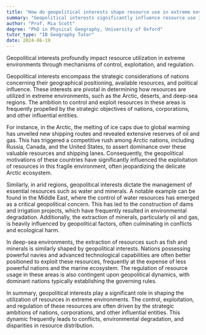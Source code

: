 ```yaml
---
title: "How do geopolitical interests shape resource use in extreme environments?"
summary: "Geopolitical interests significantly influence resource use in extreme environments through control, exploitation, and regulation."
author: "Prof. Mia Scott"
degree: "PhD in Physical Geography, University of Oxford"
tutor_type: "IB Geography Tutor"
date: 2024-06-19
---
```


Geopolitical interests profoundly impact resource utilization in extreme environments through mechanisms of control, exploitation, and regulation.

Geopolitical interests encompass the strategic considerations of nations concerning their geographical positioning, available resources, and political influence. These interests are pivotal in determining how resources are utilized in extreme environments, such as the Arctic, deserts, and deep-sea regions. The ambition to control and exploit resources in these areas is frequently propelled by the strategic objectives of nations, corporations, and other influential entities.

For instance, in the Arctic, the melting of ice caps due to global warming has unveiled new shipping routes and revealed extensive reserves of oil and gas. This has triggered a competitive rush among Arctic nations, including Russia, Canada, and the United States, to assert dominance over these valuable resources and shipping lanes. Consequently, the geopolitical motivations of these countries have significantly influenced the exploitation of resources in this fragile environment, often jeopardizing the delicate Arctic ecosystem.

Similarly, in arid regions, geopolitical interests dictate the management of essential resources such as water and minerals. A notable example can be found in the Middle East, where the control of water resources has emerged as a critical geopolitical concern. This has led to the construction of dams and irrigation projects, which have frequently resulted in environmental degradation. Additionally, the extraction of minerals, particularly oil and gas, is heavily influenced by geopolitical factors, often culminating in conflicts and ecological harm.

In deep-sea environments, the extraction of resources such as fish and minerals is similarly shaped by geopolitical interests. Nations possessing powerful navies and advanced technological capabilities are often better positioned to exploit these resources, frequently at the expense of less powerful nations and the marine ecosystem. The regulation of resource usage in these areas is also contingent upon geopolitical dynamics, with dominant nations typically establishing the governing rules.

In summary, geopolitical interests play a significant role in shaping the utilization of resources in extreme environments. The control, exploitation, and regulation of these resources are often driven by the strategic ambitions of nations, corporations, and other influential entities. This dynamic frequently leads to conflicts, environmental degradation, and disparities in resource distribution.
    